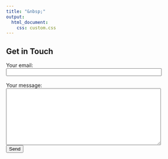 ```yaml
---
title: "&nbsp;"
output:
  html_document:
    css: custom.css
---
```


<!-- modify this form HTML and place wherever you want your form -->
<h2>Get in Touch </h2>
<form action="https://formspree.io/f/xrgjwejj" method="POST">
<p id = "p0">
  <label>
    Your email: <br>
    <input type="email" name="email" size = "50">
  </label>
  <br><br>
  <label>
    Your message: <br>
    <textarea name="message" rows="10" cols="50"></textarea>
  </label>
  <br>
  <!-- your other form fields go here -->
  <button type="submit" size = "10">Send</button>
 </p id = "p0">
</form>